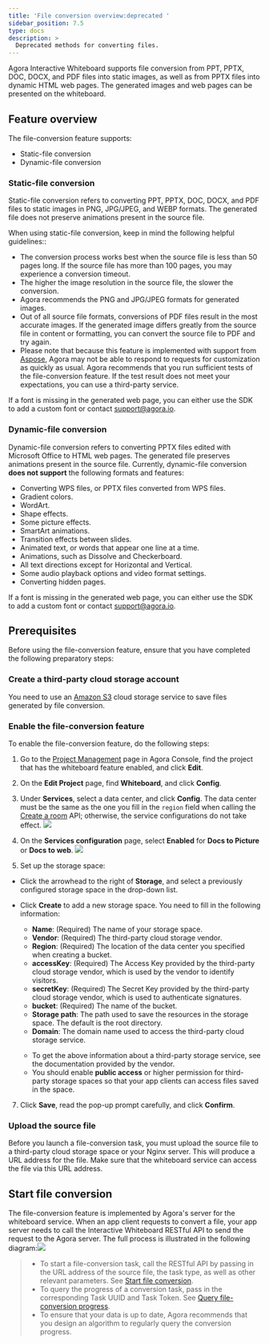```yaml
---
title: 'File conversion overview:deprecated '
sidebar_position: 7.5
type: docs
description: >
  Deprecated methods for converting files.
---
```


Agora Interactive Whiteboard supports file conversion from PPT, PPTX, DOC, DOCX, and PDF files into static images, as well as from PPTX files into dynamic HTML web pages. The generated images and web pages can be presented on the whiteboard.

## Feature overview

The file-conversion feature supports:

- Static-file conversion
- Dynamic-file conversion

### Static-file conversion

Static-file conversion refers to converting PPT, PPTX, DOC, DOCX, and PDF files to static images in PNG, JPG/JPEG, and WEBP formats. The generated file does not preserve animations present in the source file.

When using static-file conversion, keep in mind the following helpful guidelines::

-  The conversion process works best when the source file is less than 50 pages long. If the source file has more than 100 pages, you may experience a conversion timeout.
- The higher the image resolution in the source file, the slower the conversion.
- Agora recommends the PNG and JPG/JPEG formats for generated images.
- Out of all source file formats, conversions of PDF files result in the most accurate images. If the generated image differs greatly from the source file in content or formatting, you can convert the source file to PDF and try again.
- Please note that because this feature is implemented with support from [Aspose](https://www.aspose.app/), Agora may not be able to respond to requests for customization as quickly as usual.  Agora recommends that you run sufficient tests of the file-conversion feature. If the test result does not meet your expectations, you can use a third-party service.

<div class="alert info">If a font is missing in the generated web page, you can either use the SDK to add a custom font or contact <a href="mailto:support@agora.io">support@agora.io</a >.</div>

### Dynamic-file conversion

Dynamic-file conversion refers to converting PPTX files edited with Microsoft Office to HTML web pages. The generated file preserves animations present in the source file.
Currently, dynamic-file conversion **does not support** the following formats and features:

- Converting WPS files, or PPTX files converted from WPS files.
- Gradient colors.
- WordArt.
- Shape effects.
- Some picture effects.
- SmartArt animations.
- Transition effects between slides.
- Animated text, or words that appear one line at a time.
- Animations, such as Dissolve and Checkerboard.
- All text directions except for Horizontal and Vertical.
- Some audio playback options and video format settings.
- Converting hidden pages.

<div class="alert info">If a font is missing in the generated web page, you can either use the SDK to add a custom font or contact <a href="mailto:support@agora.io">support@agora.io</a >.</div>

## Prerequisites

Before using the file-conversion feature, ensure that you have completed the following preparatory steps:

### Create a third-party cloud storage account

You need to use an [Amazon S3](https://aws.amazon.com/s3/?nc2=h_m1) cloud storage service to save files generated by file conversion.

### Enable the file-conversion feature

To enable the file-conversion feature, do the following steps:

1. Go to the [Project Management](https://console.agora.io/projects) page in Agora Console, find the project that has the whiteboard feature enabled, and click **Edit**.

2. On the **Edit Project** page, find **Whiteboard**, and click **Config**.

3. Under **Services**, select a data center, and click **Config**. The data center must be the same as the one you fill in the `region` field when calling the [Create a room](/interactive-whiteboard/reference/whiteboard-api/room-management#create-a-room-post) API; otherwise, the service configurations do not take effect.
  ![](https://web-cdn.agora.io/docs-files/1658998783322)

4. On the **Services configuration** page, select **Enabled** for **Docs to Picture** or **Docs to web**.
     ![](https://web-cdn.agora.io/docs-files/1637660984577)

5. Set up the storage space:
- Click the arrowhead to the right of **Storage**, and select a previously configured storage space in the drop-down list.
- Click **Create** to add a new storage space. You need to fill in the following information:
   - **Name**: (Required) The name of your storage space.
   - **Vendor**: (Required) The third-party cloud storage vendor.
   - **Region**: (Required) The location of the data center you specified when creating a bucket.
   - **accessKey**: (Required) The Access Key provided by the third-party cloud storage vendor, which is used by the vendor to identify visitors.
   - **secretKey**: (Required) The Secret Key provided by the third-party cloud storage vendor, which is used to authenticate signatures.
   - **bucket**: (Required) The name of the bucket.
   - **Storage path**: The path used to save the resources in the storage space. The default is the root directory.
   - **Domain**: The domain name used to access the third-party cloud storage service.

   <div class="alert note">
   	 <ul>
    <li>To get the above information about a third-party storage service, see the documentation provided by the vendor.</li>
   	<li>You should enable <b>public access</b> or higher permission for third-party storage spaces so that your app clients can access files saved in the space.</li>
   	 </ul>
   </div>

7. Click **Save**, read the pop-up prompt carefully, and click **Confirm**.

### Upload the source file

Before you launch a file-conversion task, you must upload the source file to a third-party cloud storage space or your Nginx server. This will produce a URL address for the file. Make sure that the whiteboard service can access the file via this URL address.

## Start file conversion

The file-conversion feature is implemented by Agora's server for the whiteboard service. When an app client requests to convert a file, your app server needs to call the Interactive Whiteboard RESTful API to send the request to the Agora server. The full process is illustrated in the following diagram:![](https://web-cdn.agora.io/docs-files/1618477596512)

> - To start a file-conversion task, call the RESTful API by passing in the URL address of the source file, the task type, as well as other relevant parameters. See [Start file conversion](/interactive-whiteboard/reference/whiteboard-api/file-conversion-deprecated#start-file-conversion-post).
> - To query the progress of a conversion task, pass in the corresponding Task UUID and Task Token. See [Query file-conversion progress](/interactive-whiteboard/reference/whiteboard-api/file-conversion-deprecated#query-file-conversion-progress-get).
> - To ensure that your data is up to date, Agora recommends that you design an algorithm to regularly query the conversion progress.